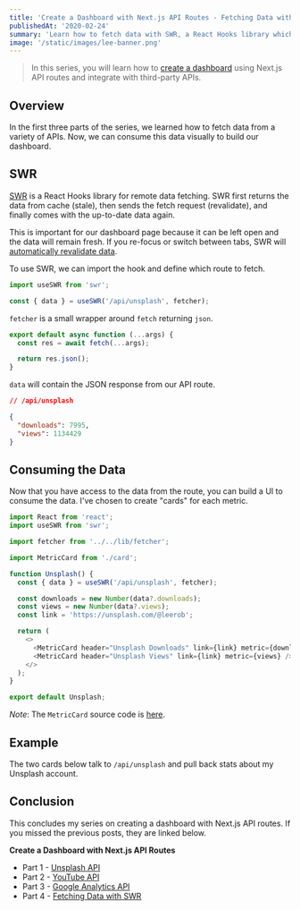 ```yaml
---
title: 'Create a Dashboard with Next.js API Routes - Fetching Data with SWR'
publishedAt: '2020-02-24'
summary: 'Learn how to fetch data with SWR, a React Hooks library which improves the developer experience of retrieving data.'
image: '/static/images/lee-banner.png'
---
```


> In this series, you will learn how to [create a dashboard](/dashboard) using Next.js API routes and integrate with third-party APIs.

<Unsplash />

## Overview

In the first three parts of the series, we learned how to fetch data from a variety of APIs.
Now, we can consume this data visually to build our dashboard.

## SWR

[SWR](https://swr.now.sh/) is a React Hooks library for remote data fetching.
SWR first returns the data from cache (stale), then sends the fetch request (revalidate), and finally comes with the up-to-date data again.

This is important for our dashboard page because it can be left open and the data will remain fresh.
If you re-focus or switch between tabs, SWR will [automatically revalidate data](https://swr.now.sh/#focus-revalidation).

To use SWR, we can import the hook and define which route to fetch.

```js
import useSWR from 'swr';

const { data } = useSWR('/api/unsplash', fetcher);
```

`fetcher` is a small wrapper around `fetch` returning `json`.

```js
export default async function (...args) {
  const res = await fetch(...args);

  return res.json();
}
```

`data` will contain the JSON response from our API route.

```json
// /api/unsplash

{
  "downloads": 7995,
  "views": 1134429
}
```

## Consuming the Data

Now that you have access to the data from the route, you can build a UI to consume the data.
I've chosen to create "cards" for each metric.

```js:components/metrics/Unsplash.js
import React from 'react';
import useSWR from 'swr';

import fetcher from '../../lib/fetcher';

import MetricCard from './card';

function Unsplash() {
  const { data } = useSWR('/api/unsplash', fetcher);

  const downloads = new Number(data?.downloads);
  const views = new Number(data?.views);
  const link = 'https://unsplash.com/@leerob';

  return (
    <>
      <MetricCard header="Unsplash Downloads" link={link} metric={downloads} />
      <MetricCard header="Unsplash Views" link={link} metric={views} />
    </>
  );
}

export default Unsplash;
```

_Note_: The `MetricCard` source code is [here](https://github.com/leerob/leerob.io/blob/6271b16d9f796e5ddbe8ab8289f98b188c688ef3/components/metrics/Card.tsx).

## Example

The two cards below talk to `/api/unsplash` and pull back stats about my Unsplash account.

<Unsplash />

## Conclusion

This concludes my series on creating a dashboard with Next.js API routes. If you missed the previous posts, they are linked below.

**Create a Dashboard with Next.js API Routes**

- Part 1 - [Unsplash API](/blog/unsplash-api-nextjs)
- Part 2 - [YouTube API](/blog/youtube-api-nextjs)
- Part 3 - [Google Analytics API](/blog/google-analytics-api-nextjs)
- Part 4 - [Fetching Data with SWR](/blog/fetching-data-with-swr)
